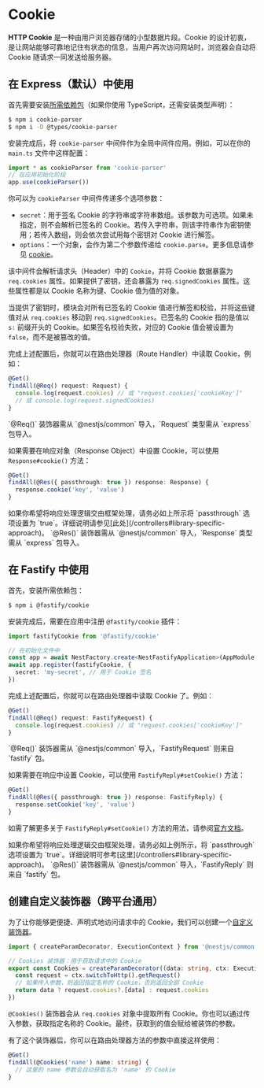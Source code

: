 # Cookie

**HTTP Cookie** 是一种由用户浏览器存储的小型数据片段。Cookie 的设计初衷，是让网站能够可靠地记住有状态的信息，当用户再次访问网站时，浏览器会自动将 Cookie 随请求一同发送给服务器。

## 在 Express（默认）中使用

首先需要安装[所需依赖包](https://github.com/expressjs/cookie-parser)（如果你使用 TypeScript，还需安装类型声明）：

```bash
$ npm i cookie-parser
$ npm i -D @types/cookie-parser
```

安装完成后，将 `cookie-parser` 中间件作为全局中间件应用。例如，可以在你的 `main.ts` 文件中这样配置：

```ts
import * as cookieParser from 'cookie-parser'
// 在应用初始化阶段
app.use(cookieParser())
```

你可以为 `cookieParser` 中间件传递多个选项参数：

- `secret`：用于签名 Cookie 的字符串或字符串数组。该参数为可选项。如果未指定，则不会解析已签名的 Cookie。若传入字符串，则该字符串作为密钥使用；若传入数组，则会依次尝试用每个密钥对 Cookie 进行解签。
- `options`：一个对象，会作为第二个参数传递给 `cookie.parse`。更多信息请参见 [cookie](https://www.npmjs.org/package/cookie)。

该中间件会解析请求头（Header）中的 `Cookie`，并将 Cookie 数据暴露为 `req.cookies` 属性。如果提供了密钥，还会暴露为 `req.signedCookies` 属性。这些属性都是以 Cookie 名称为键、Cookie 值为值的对象。

当提供了密钥时，模块会对所有已签名的 Cookie 值进行解签和校验，并将这些键值对从 `req.cookies` 移动到 `req.signedCookies`。已签名的 Cookie 指的是值以 `s:` 前缀开头的 Cookie。如果签名校验失败，对应的 Cookie 值会被设置为 `false`，而不是被篡改的值。

完成上述配置后，你就可以在路由处理器（Route Handler）中读取 Cookie，例如：

```ts
@Get()
findAll(@Req() request: Request) {
  console.log(request.cookies) // 或 "request.cookies['cookieKey']"
  // 或 console.log(request.signedCookies)
}
```

<CalloutInfo>
  `@Req()` 装饰器需从 `@nestjs/common` 导入，`Request` 类型需从 `express` 包导入。
</CalloutInfo>

如果需要在响应对象（Response Object）中设置 Cookie，可以使用 `Response#cookie()` 方法：

```ts
@Get()
findAll(@Res({ passthrough: true }) response: Response) {
  response.cookie('key', 'value')
}
```

<CalloutInfo type="warning">
  如果你希望将响应处理逻辑交由框架处理，请务必如上所示将 `passthrough` 选项设置为
  `true`。详细说明请参见[此处](/controllers#library-specific-approach)。
</CalloutInfo>

<CalloutInfo>
  `@Res()` 装饰器需从 `@nestjs/common` 导入，`Response` 类型需从 `express` 包导入。
</CalloutInfo>

## 在 Fastify 中使用

首先，安装所需依赖包：

```bash
$ npm i @fastify/cookie
```

安装完成后，需要在应用中注册 `@fastify/cookie` 插件：

```ts
import fastifyCookie from '@fastify/cookie'

// 在初始化文件中
const app = await NestFactory.create<NestFastifyApplication>(AppModule, new FastifyAdapter())
await app.register(fastifyCookie, {
  secret: 'my-secret', // 用于 Cookie 签名
})
```

完成上述配置后，你就可以在路由处理器中读取 Cookie 了。例如：

```ts
@Get()
findAll(@Req() request: FastifyRequest) {
  console.log(request.cookies) // 或 "request.cookies['cookieKey']"
}
```

<CalloutInfo>
  `@Req()` 装饰器需从 `@nestjs/common` 导入，`FastifyRequest` 则来自 `fastify` 包。
</CalloutInfo>

如果需要在响应中设置 Cookie，可以使用 `FastifyReply#setCookie()` 方法：

```ts
@Get()
findAll(@Res({ passthrough: true }) response: FastifyReply) {
  response.setCookie('key', 'value')
}
```

如需了解更多关于 `FastifyReply#setCookie()` 方法的用法，请参阅[官方文档](https://github.com/fastify/fastify-cookie#sending)。

<CalloutInfo type="warning">
  如果你希望将响应处理逻辑交由框架处理，请务必如上例所示，将 `passthrough` 选项设置为
  `true`。详细说明可参考[这里](/controllers#library-specific-approach)。
</CalloutInfo>

<CalloutInfo>
  `@Res()` 装饰器需从 `@nestjs/common` 导入，`FastifyReply` 则来自 `fastify` 包。
</CalloutInfo>

## 创建自定义装饰器（跨平台通用）

为了让你能够更便捷、声明式地访问请求中的 Cookie，我们可以创建一个[自定义装饰器](/custom-decorators)。

```ts
import { createParamDecorator, ExecutionContext } from '@nestjs/common'

// Cookies 装饰器：用于获取请求中的 Cookie
export const Cookies = createParamDecorator((data: string, ctx: ExecutionContext) => {
  const request = ctx.switchToHttp().getRequest()
  // 如果传入参数，则返回指定名称的 Cookie，否则返回全部 Cookie
  return data ? request.cookies?.[data] : request.cookies
})
```

`@Cookies()` 装饰器会从 `req.cookies` 对象中提取所有 Cookie。你也可以通过传入参数，获取指定名称的 Cookie。最终，获取到的值会赋给被装饰的参数。

有了这个装饰器后，你可以在路由处理器方法的参数中直接这样使用：

```ts
@Get()
findAll(@Cookies('name') name: string) {
  // 这里的 name 参数会自动获取名为 'name' 的 Cookie
}
```
